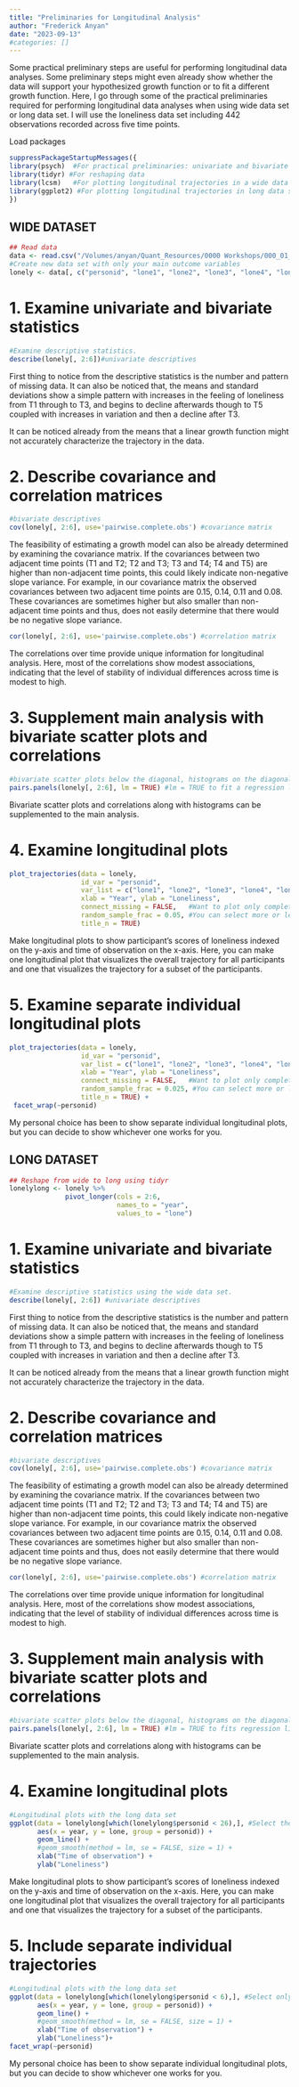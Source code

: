```yaml
---
title: "Preliminaries for Longitudinal Analysis"
author: "Frederick Anyan"
date: "2023-09-13"
#categories: []
---
```


Some practical preliminary steps are useful for performing longitudinal data analyses. Some preliminary steps might even already show whether the data will support your hypothesized growth function or to fit a different growth function. Here, I go through some of the practical preliminaries required for performing longitudinal data analyses when using wide data set or long data set. I will use the loneliness data set including 442 observations recorded across five time points. 

Load packages
```r
suppressPackageStartupMessages({
library(psych)  #For practical preliminaries: univariate and bivariate descriptive stats
library(tidyr) #For reshaping data
library(lcsm)   #For plotting longitudinal trajectories in a wide data set
library(ggplot2) #For plotting longitudinal trajectories in long data set
})

```

::: panel-tabset

## WIDE DATASET
```r
## Read data 
data <- read.csv("/Volumes/anyan/Quant_Resources/0000 Workshops/000_01_Dec_2023_NTNU/data.csv")
#Create new data set with only your main outcome variables
lonely <- data[, c("personid", "lone1", "lone2", "lone3", "lone4", "lone5")]
```

# 1. Examine univariate and bivariate statistics
```r
#Examine descriptive statistics.
describe(lonely[, 2:6])#univariate descriptives
```
First thing to notice from the descriptive statistics is the number and pattern of missing data. It can also be noticed that, the means and standard deviations show a simple pattern with increases in the feeling of loneliness from T1 through to T3, and begins to decline afterwards though to T5 coupled with increases in variation and then a decline after T3. 

It can be noticed already from the means that a linear growth function might not accurately characterize the trajectory in the data.

# 2. Describe covariance and correlation matrices 
```r
#bivariate descriptives
cov(lonely[, 2:6], use='pairwise.complete.obs') #covariance matrix
```

The feasibility of estimating a growth model can also be already determined by examining the covariance matrix. If the covariances between two adjacent time points (T1 and T2; T2 and T3; T3 and T4; T4 and T5) are higher than non-adjacent time points, this could likely indicate non-negative slope variance. For example, in our covariance matrix the observed covariances between two adjacent time points are 0.15, 0.14, 0.11 and 0.08. These covariances are sometimes higher but also smaller than non-adjacent time points and thus, does not easily determine that there would be no negative slope variance.  

```r
cor(lonely[, 2:6], use='pairwise.complete.obs') #correlation matrix
```
The correlations over time provide unique information for longitudinal analysis. Here, most of the correlations show modest associations, indicating that the level of stability of individual differences across time is modest to high. 

# 3. Supplement main analysis with bivariate scatter plots and correlations
```r
#bivariate scatter plots below the diagonal, histograms on the diagonal, and the Pearson correlation above the diagonal.
pairs.panels(lonely[, 2:6], lm = TRUE) #lm = TRUE to fit a regression line
```

Bivariate scatter plots and correlations along with histograms can be supplemented to the main analysis. 

# 4. Examine longitudinal plots
```r
plot_trajectories(data = lonely,
                  id_var = "personid", 
                  var_list = c("lone1", "lone2", "lone3", "lone4", "lone5"),
                  xlab = "Year", ylab = "Loneliness",
                  connect_missing = FALSE,   #Want to plot only complete observations
                  random_sample_frac = 0.05, #You can select more or less than 5% of the data by adjusting this
                  title_n = TRUE)
```

Make longitudinal plots to show participant's scores of loneliness indexed on the y-axis and time of observation on the x-axis. Here, you can make one longitudinal plot that visualizes the overall trajectory for all participants and one that visualizes the trajectory for a subset of the participants. 

# 5. Examine separate individual longitudinal plots
```r
plot_trajectories(data = lonely,
                  id_var = "personid", 
                  var_list = c("lone1", "lone2", "lone3", "lone4", "lone5"),
                  xlab = "Year", ylab = "Loneliness",
                  connect_missing = FALSE,   #Want to plot only complete observations
                  random_sample_frac = 0.025, #You can select more or less than 5% of the data by adjusting this
                  title_n = TRUE) +
 facet_wrap(~personid)
```

My personal choice has been to show separate individual longitudinal plots, but you can decide to show whichever one works for you. 


## LONG DATASET
```r
## Reshape from wide to long using tidyr
lonelylong <- lonely %>%
              pivot_longer(cols = 2:6,
                           names_to = "year",
                           values_to = "lone")
```

# 1. Examine univariate and bivariate statistics
```r
#Examine descriptive statistics using the wide data set.
describe(lonely[, 2:6]) #univariate descriptives
```
First thing to notice from the descriptive statistics is the number and pattern of missing data. It can also be noticed that, the means and standard deviations show a simple pattern with increases in the feeling of loneliness from T1 through to T3, and begins to decline afterwards though to T5 coupled with increases in variation and then a decline after T3. 

It can be noticed already from the means that a linear growth function might not accurately characterize the trajectory in the data.

# 2. Describe covariance and correlation matrices 
```r
#bivariate descriptives
cov(lonely[, 2:6], use='pairwise.complete.obs') #covariance matrix
```

The feasibility of estimating a growth model can also be already determined by examining the covariance matrix. If the covariances between two adjacent time points (T1 and T2; T2 and T3; T3 and T4; T4 and T5) are higher than non-adjacent time points, this could likely indicate non-negative slope variance. For example, in our covariance matrix the observed covariances between two adjacent time points are 0.15, 0.14, 0.11 and 0.08. These covariances are sometimes higher but also smaller than non-adjacent time points and thus, does not easily determine that there would be no negative slope variance.  

```r
cor(lonely[, 2:6], use='pairwise.complete.obs') #correlation matrix
```

The correlations over time provide unique information for longitudinal analysis. Here, most of the correlations show modest associations, indicating that the level of stability of individual differences across time is modest to high. 

# 3. Supplement main analysis with bivariate scatter plots and correlations
```r
#bivariate scatter plots below the diagonal, histograms on the diagonal, and the Pearson correlation above the diagonal.
pairs.panels(lonely[, 2:6], lm = TRUE) #lm = TRUE to fits regression line
```

Bivariate scatter plots and correlations along with histograms can be supplemented to the main analysis. 


# 4. Examine longitudinal plots
```r
#Longitudinal plots with the long data set
ggplot(data = lonelylong[which(lonelylong$personid < 26),], #Select the first 25 participants to show
       aes(x = year, y = lone, group = personid)) +
       geom_line() +
       #geom_smooth(method = lm, se = FALSE, size = 1) +
       xlab("Time of observation") +
       ylab("Loneliness")
```

Make longitudinal plots to show participant's scores of loneliness indexed on the y-axis and time of observation on the x-axis. Here, you can make one longitudinal plot that visualizes the overall trajectory for all participants and one that visualizes the trajectory for a subset of the participants. 

# 5. Include separate individual trajectories
```r
#Longitudinal plots with the long data set
ggplot(data = lonelylong[which(lonelylong$personid < 6),], #Select only five participants 
       aes(x = year, y = lone, group = personid)) +
       geom_line() +     
       #geom_smooth(method = lm, se = FALSE, size = 1) +
       xlab("Time of observation") +
       ylab("Loneliness")+
facet_wrap(~personid)
```
My personal choice has been to show separate individual longitudinal plots, but you can decide to show whichever one works for you. 

:::

